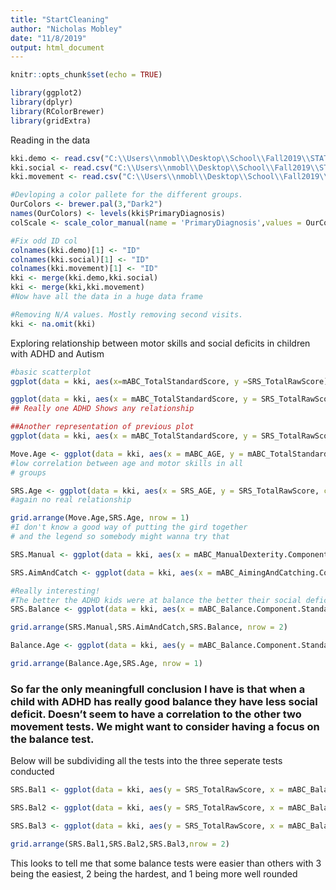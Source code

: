 ```yaml
---
title: "StartCleaning"
author: "Nicholas Mobley"
date: "11/8/2019"
output: html_document
---
```


```r
knitr::opts_chunk$set(echo = TRUE)
```

```r
library(ggplot2)
library(dplyr)
library(RColorBrewer)
library(gridExtra)
```

Reading in the data
```r
kki.demo <- read.csv("C:\\Users\\nmobl\\Desktop\\School\\Fall2019\\STAT-S431\\S431Project\\Data\\KKI_demographicInfo.csv")
kki.social <- read.csv("C:\\Users\\nmobl\\Desktop\\School\\Fall2019\\STAT-S431\\S431Project\\Data\\KKI_SocialResponsivenessScaleQuestionnaire.csv")
kki.movement <- read.csv("C:\\Users\\nmobl\\Desktop\\School\\Fall2019\\STAT-S431\\S431Project\\Data\\KKI_movementAssessmentBatteryforChildren.csv")
```

```r
#Devloping a color pallete for the different groups.
OurColors <- brewer.pal(3,"Dark2")
names(OurColors) <- levels(kki$PrimaryDiagnosis)
colScale <- scale_color_manual(name = 'PrimaryDiagnosis',values = OurColors)
```





```r
#Fix odd ID col
colnames(kki.demo)[1] <- "ID"
colnames(kki.social)[1] <- "ID"
colnames(kki.movement)[1] <- "ID"
kki <- merge(kki.demo,kki.social)
kki <- merge(kki,kki.movement)
#Now have all the data in a huge data frame

#Removing N/A values. Mostly removing second visits.
kki <- na.omit(kki)

```

Exploring relationship between motor skills and social deficits
in children with ADHD and Autism

```r
#basic scatterplot
ggplot(data = kki, aes(x=mABC_TotalStandardScore, y =SRS_TotalRawScore)) + geom_point(alpha = .05) + geom_jitter() +geom_smooth()
```

```r
ggplot(data = kki, aes(x = mABC_TotalStandardScore, y = SRS_TotalRawScore,colour = PrimaryDiagnosis)) + geom_point(alpha = .3) + geom_jitter() + geom_smooth()
## Really one ADHD Shows any relationship
```

```r
##Another representation of previous plot
ggplot(data = kki, aes(x = mABC_TotalStandardScore, y = SRS_TotalRawScore,colour = PrimaryDiagnosis)) + geom_boxplot()
```

```r
Move.Age <- ggplot(data = kki, aes(x = mABC_AGE, y = mABC_TotalStandardScore, colour = PrimaryDiagnosis)) + geom_point(alpha = .3) + geom_jitter() + geom_smooth() + theme(legend.position = 'none')
#low correlation between age and motor skills in all 
# groups
```

```r
SRS.Age <- ggplot(data = kki, aes(x = SRS_AGE, y = SRS_TotalRawScore, colour = PrimaryDiagnosis)) + geom_point(alpha = .3) + geom_jitter() + geom_smooth() + theme(legend.position = 'none')
#again no real relationship
```

```r
grid.arrange(Move.Age,SRS.Age, nrow = 1)
#I don't know a good way of putting the gird together
# and the legend so somebody might wanna try that
```

```r
SRS.Manual <- ggplot(data = kki, aes(x = mABC_ManualDexterity.Component.StandardScore, y = SRS_TotalRawScore, colour = PrimaryDiagnosis)) + geom_point(alpha = .3) + geom_jitter() + geom_smooth()+ theme(legend.position = 'none')
```

```r
SRS.AimAndCatch <- ggplot(data = kki, aes(x = mABC_AimingAndCatching.Component.StandardScore, y = SRS_TotalRawScore, colour = PrimaryDiagnosis)) + geom_point(alpha = .3) + geom_jitter() + geom_smooth()+ theme(legend.position = 'none')
```

```r
#Really interesting! 
#The better the ADHD kids were at balance the better their social deficit was! Let's investigate the relationship between age and balance
SRS.Balance <- ggplot(data = kki, aes(x = mABC_Balance.Component.StandardScore, y = SRS_TotalRawScore, colour = PrimaryDiagnosis)) + geom_point(alpha = .3) + geom_jitter() + geom_smooth() + theme(legend.position = 'none')
```

```r
grid.arrange(SRS.Manual,SRS.AimAndCatch,SRS.Balance, nrow = 2)
```





```r
Balance.Age <- ggplot(data = kki, aes(y = mABC_Balance.Component.StandardScore, x = mABC_AGE, colour = PrimaryDiagnosis)) + geom_point(alpha = .3) + geom_jitter() + geom_smooth() + theme(legend.position = 'none')
```

```r
grid.arrange(Balance.Age,SRS.Age, nrow = 1)
```


### So far the only meaningfull conclusion I have is that when a child with ADHD has really good balance they have less social deficit. Doesn't seem to have a correlation to the other two movement tests. We might want to consider having a focus on the balance test.

Below will be subdividing all the tests into the three seperate tests conducted


```r
SRS.Bal1 <- ggplot(data = kki, aes(y = SRS_TotalRawScore, x = mABC_Balance.1.StandardScore, colour = PrimaryDiagnosis)) + geom_point(alpha = .8) + geom_jitter() + geom_smooth() + theme(legend.position = 'none')
```

```r
SRS.Bal2 <- ggplot(data = kki, aes(y = SRS_TotalRawScore, x = mABC_Balance.2.StandardScore, colour = PrimaryDiagnosis)) + geom_point(alpha = .8) + geom_jitter() + geom_smooth() + theme(legend.position = 'none')
```

```r
SRS.Bal3 <- ggplot(data = kki, aes(y = SRS_TotalRawScore, x = mABC_Balance.3.StandardScore, colour = PrimaryDiagnosis)) + geom_point(alpha = .8) + geom_jitter() + geom_smooth() + theme(legend.position = 'none')
```

```r
grid.arrange(SRS.Bal1,SRS.Bal2,SRS.Bal3,nrow = 2)
```


This looks to tell me that some balance tests were easier than others with 3 being the easiest, 2 being the hardest, and 1 being more well rounded








